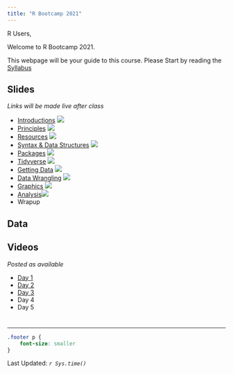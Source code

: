 ```yaml
---
title: "R Bootcamp 2021"
---
```


R Users, 

Welcome to R Bootcamp 2021.  

This webpage will be your guide to this course. Please Start by reading the 
[Syllabus](syllabus.html)


## Slides

*Links will be made live after class*

* [Introductions](00-Introductions.html) [![](images/pdf.png)](pdf/Introductions.pdf)
* [Principles](01-Principles.html) [![](images/pdf.png)](pdf/Principles.pdf)
* [Resources](02-Resources.html) [![](images/pdf.png)](pdf/Resources.pdf)
* [Syntax & Data Structures](03-Syntax.html) [![](images/pdf.png)](pdf/Syntax.pdf)
* [Packages](04-Packages.html) [![](images/pdf.png)](pdf/Packages.pdf)
* [Tidyverse](05-Tidyverse.html) [![](images/pdf.png)](pdf/Tidyverse.pdf)
* [Getting Data](06-GettingData.html) [![](images/pdf.png)](pdf/GettingData.pdf)
* [Data Wrangling](07-DataWrangling.html) [![](images/pdf.png)](pdf/DataWrangling.pdf)
* [Graphics](08-Graphics) [![](images/pdf.png)](pdf/Graphics.pdf)
* [Analysis](09-Analysis.html)[![](images/pdf.png)](pdf/Analysis.pdf)
* Wrapup

## Data


## Videos

*Posted as available*

* [Day 1](https://web.microsoftstream.com/video/e3995b77-2d34-4bd8-94c6-d2c14b0564f1)
* [Day 2](https://web.microsoftstream.com/video/26606340-3403-4fac-9fb2-b4b3435d6693?list=studio)
* [Day 3](https://web.microsoftstream.com/video/1b04a820-4865-4d52-8899-f8c737ada126)
* Day 4
* Day 5


# {.footer}
<hr>
```css
.footer p {
    font-size: smaller
}
```
Last Updated: *`r Sys.time()`*

